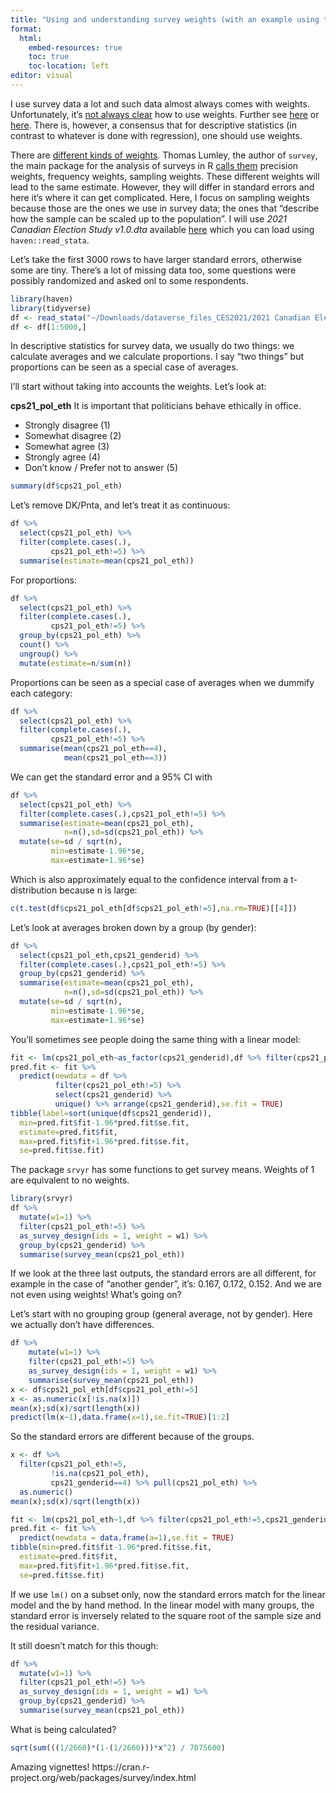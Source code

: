 ```yaml
---
title: "Using and understanding survey weights (with an example using the Canadian Election study)"
format:
  html:
    embed-resources: true
    toc: true
    toc-location: left
editor: visual
---
```


I use survey data a lot and such data almost always comes with weights. Unfortunately, it's [not always clear](https://statmodeling.stat.columbia.edu/2015/07/14/survey-weighting-and-regression-modeling/) how to use weights. Further see [here](https://stats.stackexchange.com/questions/11018/recommend-references-on-survey-sample-weighting) or [here](https://healthyalgorithms.com/2011/05/24/journal-culture/). There is, however, a consensus that for descriptive statistics (in contrast to whatever is done with regression), one should use weights.

There are [different kinds of weights](https://statmodeling.stat.columbia.edu/2021/01/17/weights-in-statistics/). Thomas Lumley, the author of `survey`, the main package for the analysis of surveys in R [calls them](https://notstatschat.rbind.io/2020/08/04/weights-in-statistics/) precision weights, frequency weights, sampling weights. These different weights will lead to the same estimate. However, they will differ in standard errors and here it's where it can get complicated. Here, I focus on sampling weights because those are the ones we use in survey data; the ones that "describe how the sample can be scaled up to the population". I will use *2021 Canadian Election Study v1.0.dta* available [here](https://dataverse.harvard.edu/dataset.xhtml?persistentId=doi:10.7910/DVN/XBZHKC) which you can load using `haven::read_stata`.

Let's take the first 3000 rows to have larger standard errors, otherwise some are tiny. There's a lot of missing data too, some questions were possibly randomized and asked onl to some respondents. 

```r
library(haven)
library(tidyverse)
df <- read_stata("~/Downloads/dataverse_files_CES2021/2021 Canadian Election Study v1.0.dta")
df <- df[1:5000,]
```

In descriptive statistics for survey data, we usually do two things: we calculate averages and we calculate proportions. I say "two things" but proportions can be seen as a special case of averages.

I'll start without taking into accounts the weights. Let's look at:

**cps21_pol_eth** It is important that politicians behave ethically in office.

-   Strongly disagree (1)
-   Somewhat disagree (2)
-   Somewhat agree (3)
-   Strongly agree (4)
-   Don't know / Prefer not to answer (5)

```r
summary(df$cps21_pol_eth)
```

Let's remove DK/Pnta, and let's treat it as continuous:

```r
df %>% 
  select(cps21_pol_eth) %>%
  filter(complete.cases(.),
         cps21_pol_eth!=5) %>%
  summarise(estimate=mean(cps21_pol_eth))
```

For proportions:

```r
df %>% 
  select(cps21_pol_eth) %>%
  filter(complete.cases(.),
         cps21_pol_eth!=5) %>%
  group_by(cps21_pol_eth) %>%
  count() %>% 
  ungroup() %>%
  mutate(estimate=n/sum(n))
```

Proportions can be seen as a special case of averages when we dummify each category:

```r
df %>% 
  select(cps21_pol_eth) %>%
  filter(complete.cases(.),
         cps21_pol_eth!=5) %>%
  summarise(mean(cps21_pol_eth==4),
            mean(cps21_pol_eth==3))
```

We can get the standard error and a 95% CI with

```r
df %>%
  select(cps21_pol_eth) %>%
  filter(complete.cases(.),cps21_pol_eth!=5) %>%
  summarise(estimate=mean(cps21_pol_eth),
            n=n(),sd=sd(cps21_pol_eth)) %>%
  mutate(se=sd / sqrt(n),
         min=estimate-1.96*se,
         max=estimate+1.96*se)
```

Which is also approximately equal to the confidence interval from a t-distribution because n is large:

```r
c(t.test(df$cps21_pol_eth[df$cps21_pol_eth!=5],na.rm=TRUE)[[4]])
```

Let's look at averages broken down by a group (by gender):

```r
df %>%
  select(cps21_pol_eth,cps21_genderid) %>%
  filter(complete.cases(.),cps21_pol_eth!=5) %>%
  group_by(cps21_genderid) %>%
  summarise(estimate=mean(cps21_pol_eth),
            n=n(),sd=sd(cps21_pol_eth)) %>%
  mutate(se=sd / sqrt(n),
         min=estimate-1.96*se,
         max=estimate+1.96*se)
```

You'll sometimes see people doing the same thing with a linear model:

```r
fit <- lm(cps21_pol_eth~as_factor(cps21_genderid),df %>% filter(cps21_pol_eth!=5))
pred.fit <- fit %>% 
  predict(newdata = df %>%
          filter(cps21_pol_eth!=5) %>% 
          select(cps21_genderid) %>% 
          unique() %>% arrange(cps21_genderid),se.fit = TRUE)
tibble(label=sort(unique(df$cps21_genderid)),
  min=pred.fit$fit-1.96*pred.fit$se.fit,
  estimate=pred.fit$fit,
  max=pred.fit$fit+1.96*pred.fit$se.fit,
  se=pred.fit$se.fit)
```

The package `srvyr` has some functions to get survey means. Weights of 1 are equivalent to no weights.

```r
library(srvyr)
df %>%
  mutate(w1=1) %>%
  filter(cps21_pol_eth!=5) %>%
  as_survey_design(ids = 1, weight = w1) %>%
  group_by(cps21_genderid) %>%
  summarise(survey_mean(cps21_pol_eth))
```

If we look at the three last outputs, the standard errors are all different, for example in the case of "another gender", it's: 0.167, 0.172, 0.152. And we are not even using weights! What's going on?

Let's start with no grouping group (general average, not by gender). Here we actually don't have differences. 

```r
df %>%
    mutate(w1=1) %>%
    filter(cps21_pol_eth!=5) %>%
    as_survey_design(ids = 1, weight = w1) %>%
    summarise(survey_mean(cps21_pol_eth))
x <- df$cps21_pol_eth[df$cps21_pol_eth!=5]
x <- as.numeric(x[!is.na(x)])
mean(x);sd(x)/sqrt(length(x))
predict(lm(x~1),data.frame(x=1),se.fit=TRUE)[1:2]
```

So the standard errors are different because of the groups. 

```r
x <- df %>%
  filter(cps21_pol_eth!=5,
         !is.na(cps21_pol_eth),
         cps21_genderid==4) %>% pull(cps21_pol_eth) %>%
  as.numeric()
mean(x);sd(x)/sqrt(length(x))

fit <- lm(cps21_pol_eth~1,df %>% filter(cps21_pol_eth!=5,cps21_genderid==4))
pred.fit <- fit %>% 
  predict(newdata = data.frame(a=1),se.fit = TRUE)
tibble(min=pred.fit$fit-1.96*pred.fit$se.fit,
  estimate=pred.fit$fit,
  max=pred.fit$fit+1.96*pred.fit$se.fit,
  se=pred.fit$se.fit)

```
If we use `lm()` on a subset only, now the standard errors match for the linear model and the by hand method. In the linear model with many groups, the standard error is inversely related to the square root of the sample size and the residual variance.

It still doesn't match for this though:

```r
df %>%
  mutate(w1=1) %>%
  filter(cps21_pol_eth!=5) %>%
  as_survey_design(ids = 1, weight = w1) %>%
  group_by(cps21_genderid) %>%
  summarise(survey_mean(cps21_pol_eth))
```

What is being calculated?

```r
sqrt(sum(((1/2660)*(1-(1/2660)))*x^2) / 7075600)
```

Amazing vignettes! https://cran.r-project.org/web/packages/survey/index.html